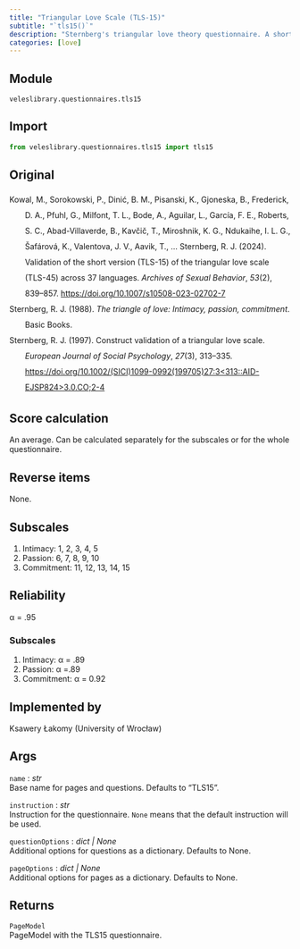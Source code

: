 ```yaml
---
title: "Triangular Love Scale (TLS-15)"
subtitle: "`tls15()`"
description: "Sternberg's triangular love theory questionnaire. A shorter version of TLS-45, that measures three components of love: intimacy, passion, and commitment."
categories: [love]
---
```


## Module
`veleslibrary.questionnaires.tls15`

## Import
<!-- Here we put an import instruction that imports all functions from the module. -->
``` python
from veleslibrary.questionnaires.tls15 import tls15
```

## Original
<div class="csl-bib-body" style="line-height: 2; margin-left: 2em; text-indent:-2em;">
  <div class="csl-entry">Kowal, M., Sorokowski, P., Dinić, B. M., Pisanski, K., Gjoneska, B., Frederick, D. A., Pfuhl, G., Milfont, T. L., Bode, A., Aguilar, L., García, F. E., Roberts, S. C., Abad-Villaverde, B., Kavčič, T., Miroshnik, K. G., Ndukaihe, I. L. G., Šafárová, K., Valentova, J. V., Aavik, T., … Sternberg, R. J. (2024). Validation of the short version (TLS-15) of the triangular love scale (TLS-45) across 37 languages. <i>Archives of Sexual Behavior</i>, <i>53</i>(2), 839–857. <https://doi.org/10.1007/s10508-023-02702-7></div>
  <div class="csl-entry">Sternberg, R. J. (1988). <i>The triangle of love: Intimacy, passion, commitment</i>. Basic Books.</div>
  <div class="csl-entry">Sternberg, R. J. (1997). Construct validation of a triangular love scale. <i>European Journal of Social Psychology</i>, <i>27</i>(3), 313–335. <https://doi.org/10.1002/(SICI)1099-0992(199705)27:3&lt;313::AID-EJSP824&gt;3.0.CO;2-4></div>
</div>

## Score calculation
An average. Can be calculated separately for the subscales or for the whole questionnaire.

## Reverse items
None.

## Subscales
1. Intimacy: 1, 2, 3, 4, 5
2. Passion: 6, 7, 8, 9, 10
3. Commitment: 11, 12, 13, 14, 15

## Reliability
α = .95

### Subscales
1. Intimacy: α = .89
2. Passion: α =.89
3. Commitment: α = 0.92

## Implemented by
Ksawery Łakomy (University of Wrocław)

## Args
<!-- Args from the documentation but in docs format. See the example. You can use regular expression pair find: "^(.+?) \((.+)\): (.+)$" replace: "`$1` : *$2*<br>\n$3\n" to automate. -->
`name` : *str*<br>
Base name for pages and questions. Defaults to "TLS15".

`instruction` : *str*<br>
Instruction for the questionnaire. `None` means that the default instruction will be used.

`questionOptions` : *dict | None*<br>
Additional options for questions as a dictionary. Defaults to None.

`pageOptions` : *dict | None*<br>
Additional options for pages as a dictionary. Defaults to None.

## Returns
<!-- Return value from the example but in docs format. See the example. -->
`PageModel`<br>
PageModel with the TLS15 questionnaire.